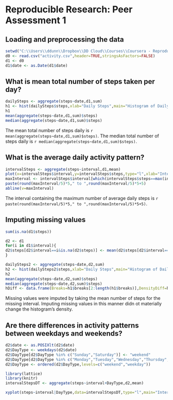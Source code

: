 # Reproducible Research: Peer Assessment 1


## Loading and preprocessing the data
```r
setwd("C:\\Users\\ddunn\\Dropbox\\DD Cloud\\Courses\\Coursera - Reproducible Research\\Week 1\\RepData_PeerAssessment1")
d0 <- read.csv("activity.csv",header=TRUE,stringsAsFactors=FALSE)
d1 <- d0
d1$date <- as.Date(d1$date)
```


## What is mean total number of steps taken per day?
```r
dailySteps <- aggregate(steps~date,d1,sum)
h1 <- hist(dailySteps$steps,xlab="Daily Steps",main="Histogram of Daily Steps",col="blue")
h1
mean(aggregate(steps~date,d1,sum)$steps)
median(aggregate(steps~date,d1,sum)$steps)
```

The mean total number of steps daily is `r mean(aggregate(steps~date,d1,sum)$steps)`.
The median total number of steps daily is `r median(aggregate(steps~date,d1,sum)$steps)`.


## What is the average daily activity pattern?
```r
intervalSteps <- aggregate(steps~interval,d1,mean)
plot(x=intervalSteps$interval,y=intervalSteps$steps,type="l",xlab="Interval",ylab="Average Steps",main="Average # of Steps by Interval")
maxInterval <- intervalSteps$interval[which(intervalSteps$steps==max(intervalSteps$steps))]
paste(round(maxInterval/5)*5," to ",round(maxInterval/5)*5+5)
abline(v=maxInterval)
```

The interval containing the maximum number of average daily steps is `r paste(round(maxInterval/5)*5," to ",round(maxInterval/5)*5+5)`.


## Imputing missing values
```r
sum(is.na(d1$steps))

d2 <- d1
for(i in d1$interval){
d2$steps[d2$interval==i&is.na(d2$steps)] <- mean(d2$steps[d2$interval==i],na.rm=T)
}

dailySteps2 <- aggregate(steps~date,d2,sum)
h2 <- hist(dailySteps2$steps,xlab="Daily Steps",main="Histogram of Daily Steps",col="blue")
h2
mean(aggregate(steps~date,d2,sum)$steps)
median(aggregate(steps~date,d2,sum)$steps)
hDiff <- data.frame(Breaks=h1$breaks[2:length(h1$breaks)],DensityDiff=h2$density - h1$density)
```
Missing values were imputed by taking the mean number of steps for the missing interval.
Imputing missing values in this manner didn ot materially change the histogram's density.


## Are there differences in activity patterns between weekdays and weekends?
```r
d2$date <- as.POSIXlt(d2$date)
d2$DayType <- weekdays(d2$date)
d2$DayType[d2$DayType %in% c("Sunday","Saturday")] <- "weekend"
d2$DayType[d2$DayType %in% c("Monday","Tuesday","Wednesday","Thursday","Friday")] <- "weekday"
d2$DayType <- ordered(d2$DayType,levels=c("weekend","weekday"))

library(lattice)
library(knitr)
intervalStepsDT <- aggregate(steps~interval+DayType,d2,mean)

xyplot(steps~interval|DayType,data=intervalStepsDT,type="l",main="Interval",xlab="Interval",ylab="Number of steps",layout=c(1,2))
```

